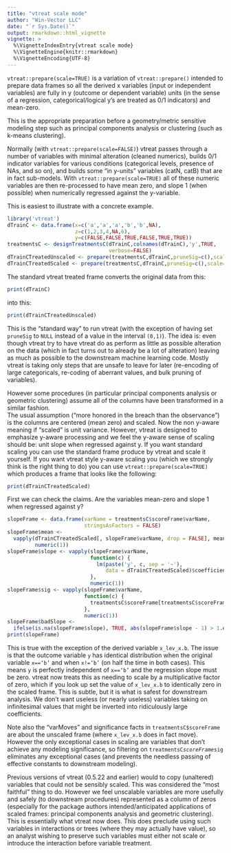 ```yaml
---
title: "vtreat scale mode"
author: "Win-Vector LLC"
date: "`r Sys.Date()`"
output: rmarkdown::html_vignette
vignette: >
  %\VignetteIndexEntry{vtreat scale mode}
  %\VignetteEngine{knitr::rmarkdown}
  %\VignetteEncoding{UTF-8}
---
```


<code>vtreat::prepare(scale=TRUE)</code> is a variation of 
<code>vtreat::prepare()</code> intended to prepare data frames so all 
the derived x variables 
(input or independent variables) are fully in y (outcome or dependent variable) units
(in the sense of a regression, categorical/logical y's are treated as 0/1 indicators)
and mean-zero.  

This is the appropriate preparation before a geometry/metric sensitive modeling step
such as principal components analysis or clustering (such as k-means clustering).

Normally (with <code>vtreat::prepare(scale=FALSE)</code>) vtreat
passes through a number of variables with minimal alteration (cleaned numerics),
builds 0/1 indicator variables for various conditions (categorical levels, 
presence of NAs, and so on), and builds some "in y-units" variables (catN, catB) that 
are in fact sub-models.  With <code>vtreat::prepare(scale=TRUE)</code> all of these 
numeric variables are then re-processed to have mean zero, and slope 1 (when possible)
when numerically regressed against the y-variable.

This is easiest to illustrate with a concrete example.

```r
library('vtreat')
dTrainC <- data.frame(x=c('a','a','a','b','b',NA),
                      z=c(1,2,3,4,NA,6),
                      y=c(FALSE,FALSE,TRUE,FALSE,TRUE,TRUE))
treatmentsC <- designTreatmentsC(dTrainC,colnames(dTrainC),'y',TRUE,
                                 verbose=FALSE)
dTrainCTreatedUnscaled <- prepare(treatmentsC,dTrainC,pruneSig=c(),scale=FALSE)
dTrainCTreatedScaled <- prepare(treatmentsC,dTrainC,pruneSig=c(),scale=TRUE)
```

The standard vtreat treated frame converts the original data from this:

```r
print(dTrainC)
```

into this:

```r
print(dTrainCTreatedUnscaled)
```

This is the "standard way" to run vtreat (with the exception of having set 
<code>pruneSig</code> to <code>NULL</code> instead of a value in the interval
<code>(0,1)</code>).  The idea is: even though vtreat try to have vtreat do 
as perform as little as possible alteration on the data (which in fact turns
out to already be a lot of alteration) leaving as much as possible to the downstream
machine learning code.  Mostly vtreat is taking only steps that are unsafe to leave for
later (re-encoding of large categoricals, re-coding of aberrant values, and bulk 
pruning of variables).

However some procedures (in particular principal components analysis or geometric
clustering) assume all of the columns have been transformed in a similar fashion.  
The usual assumption ("more honored in the breach than the observance") is the columns
are centered (mean zero) and scaled.  Now the non y-aware meaning if "scaled" is 
unit variance.  However, vtreat is designed to emphasize y-aware processing and we feel the y-aware sense of scaling should be: unit slope when regressed against y.  If you 
want standard scaling you can use the standard frame produce by vtreat and scale it
yourself.  If you want vtreat style y-aware scaling you (which we strongly think
is the right thing to do) you can use <code>vtreat::prepare(scale=TRUE)</code> which
produces a frame that looks like the following:

```r
print(dTrainCTreatedScaled)
```

First we can check the claims.  Are the variables mean-zero and slope 1 when regressed against y?

```r
slopeFrame <- data.frame(varName = treatmentsC$scoreFrame$varName,
                         stringsAsFactors = FALSE)
slopeFrame$mean <-
  vapply(dTrainCTreatedScaled[, slopeFrame$varName, drop = FALSE], mean,
         numeric(1))
slopeFrame$slope <- vapply(slopeFrame$varName,
                           function(c) {
                             lm(paste('y', c, sep = '~'),
                                data = dTrainCTreatedScaled)$coefficients[[2]]
                           },
                           numeric(1))
slopeFrame$sig <- vapply(slopeFrame$varName,
                         function(c) {
                           treatmentsC$scoreFrame[treatmentsC$scoreFrame$varName == c, 'sig']
                         },
                         numeric(1))
slopeFrame$badSlope <-
  ifelse(is.na(slopeFrame$slope), TRUE, abs(slopeFrame$slope - 1) > 1.e-8)
print(slopeFrame)
```

This is true with the exception of the derived variable <code>x_lev_x.b</code>.
The issue is that the outcome variable <code>y</code> has identical distribution
when the original variable <code>x=='b'</code> and when <code>x!='b'</code> (on half the time in both cases).  This means <code>y</code> is perfectly independent 
of <code>x=='b'</code> and the regression slope must be zero.  vtreat now treats
this as needing to scale by a multiplicative factor of zero, which if you look up
set the value of <code>x_lev_x.b</code> to identically zero in the scaled frame.
This is subtle, but it is what is safest for downstream analysis.  We don't want
useless (or nearly useless) variables taking on infinitesimal values that might 
be inverted into ridiculously large coefficients.

Note also the "varMoves" and significance
facts in <code>treatmentsC\$scoreFrame</code> are about the unscaled frame (where <code>x_lev_x.b</code> does in fact move).  However the only exceptional cases
in scaling are variables that don't achieve any modeling significance, so filtering
on <code>treatmentsC$scoreFrame$sig</code> eliminates any exceptional cases (and
prevents the needless passing of effective constants to downstream modeling).

Previous versions of vtreat (0.5.22 and earlier) would to copy (unaltered) variables that
could not be sensibly scaled.  This was considered the "most faithful"
thing to do.  However we feel unscalable variables are more usefully
and safely (to downstream procedures) represented as a column of zeros
(especially for the package authors intended/anticipated applications of scaled frames: principal
components analysis and geometric clustering).  This is essentially
what vtreat now does.  This does preclude using such variables in
interactions or trees (where they may actually have value), so an
analyst wishing to preserve such variables must either not scale or
introduce the interaction before variable treatment.




